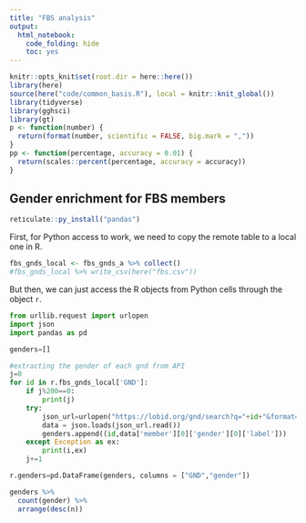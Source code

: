```yaml
---
title: "FBS analysis"
output:
  html_notebook:
    code_folding: hide
    toc: yes
---
```


```r
knitr::opts_knit$set(root.dir = here::here())
library(here)
source(here("code/common_basis.R"), local = knitr::knit_global())
library(tidyverse)
library(gghsci)
library(gt)
p <- function(number) {
  return(format(number, scientific = FALSE, big.mark = ","))
}
pp <- function(percentage, accuracy = 0.01) {
  return(scales::percent(percentage, accuracy = accuracy))
}
```


## Gender enrichment for FBS members

```r
reticulate::py_install("pandas")
```


First, for Python access to work, we need to copy the remote table to a local one in R.

```r
fbs_gnds_local <- fbs_gnds_a %>% collect()
#fbs_gnds_local %>% write_csv(here("fbs.csv"))
```

But then, we can just access the R objects from Python cells through the object `r`.

```python
from urllib.request import urlopen
import json
import pandas as pd

genders=[]

#extracting the gender of each gnd from API
j=0
for id in r.fbs_gnds_local['GND']:
    if j%200==0:
        print(j)
    try:
        json_url=urlopen("https://lobid.org/gnd/search?q="+id+"&format=json")
        data = json.loads(json_url.read())
        genders.append((id,data['member'][0]['gender'][0]['label']))
    except Exception as ex:
        print(i,ex)
    j+=1

r.genders=pd.DataFrame(genders, columns = ["GND","gender"])
```

```r
genders %>%
  count(gender) %>%
  arrange(desc(n))
```
